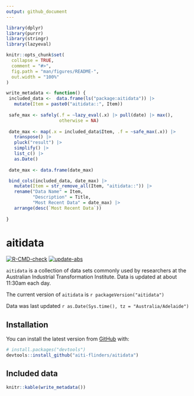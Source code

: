 ```yaml
---
output: github_document
---
```


<!-- README.md is generated from README.Rmd. Please edit that file -->

```r
library(dplyr)
library(purrr)
library(stringr)
library(lazyeval)

knitr::opts_chunk$set(
  collapse = TRUE,
  comment = "#>",
  fig.path = "man/figures/README-",
  out.width = "100%"
)

write_metadata <- function() {
 included_data <-  data.frame(ls("package:aitidata")) |> 
   mutate(Item = paste0("aitidata::", Item))
 
 safe_max <- safely(.f = ~lazy_eval(.x) |> pull(date) |> max(),
                    otherwise = NA)
 
 date_max <- map(.x = included_data$Item, .f = ~safe_max(.x)) |> 
   transpose() |> 
   pluck("result") |> 
   simplify() |> 
   list_c() |> 
   as.Date()
 
 date_max <- data.frame(date_max)

 bind_cols(included_data, date_max) |> 
   mutate(Item = str_remove_all(Item, "aitidata::")) |> 
   rename("Data Name" = Item,
          "Description" = Title,
          "Most Recent Data" = date_max) |>   
   arrange(desc(`Most Recent Data`))
 
}


```

# aitidata

<!-- badges: start -->
[![R-CMD-check](https://github.com/aiti-flinders/aitidata/actions/workflows/R-CMD-check.yaml/badge.svg?branch=data_prep)](https://github.com/aiti-flinders/aitidata/actions/workflows/R-CMD-check.yaml)
[![update-abs](https://github.com/aiti-flinders/aitidata/workflows/update-abs/badge.svg)](https://github.com/aiti-flinders/aitidata/actions)

<!-- badges: end -->

`aitidata` is a collection of data sets commonly used by researchers at the Australian Industrial Transformation Institute. Data is updated at about 11:30am each day. 

The current version of `aitidata` is `r packageVersion("aitidata")`

Data was last updated `r as.Date(Sys.time(), tz = "Australia/Adelaide")` 

## Installation

You can install the latest version from [GitHub](https://github.com/) with:

``` r
# install.packages("devtools")
devtools::install_github("aiti-flinders/aitidata")
```



## Included data

``` r

knitr::kable(write_metadata())

```
